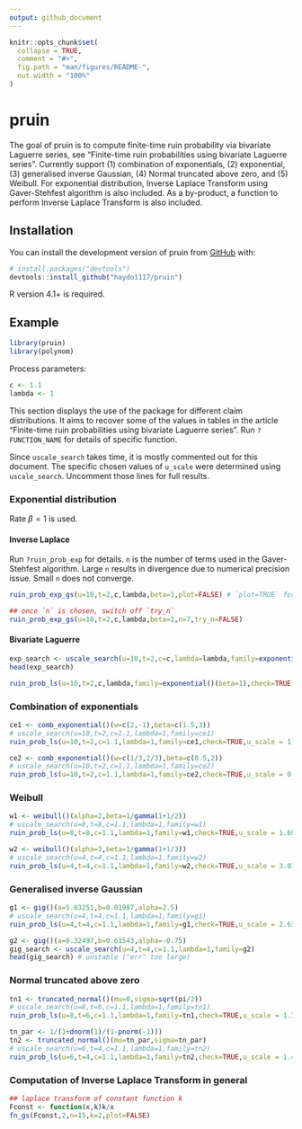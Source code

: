 ```yaml
---
output: github_document
---
```


<!-- README.md is generated from README.Rmd. Please edit that file -->

```r
knitr::opts_chunk$set(
  collapse = TRUE,
  comment = "#>",
  fig.path = "man/figures/README-",
  out.width = "100%"
)
```

# pruin

<!-- badges: start -->
<!-- badges: end -->

The goal of pruin is to compute finite-time ruin probability via bivariate Laguerre series, see 
"Finite-time ruin probabilities using bivariate Laguerre series". Currently support 
(1) combination of exponentials, 
(2) exponential, 
(3) generalised inverse Gaussian, 
(4) Normal truncated above zero, and 
(5) Weibull.
For exponential distribution, Inverse Laplace Transform using Gaver-Stehfest algorithm is also included. 
As a by-product,
a function to perform Inverse Laplace Transform is also included.

## Installation

You can install the development version of pruin from [GitHub](https://github.com/) with:

``` r
# install.packages("devtools")
devtools::install_github("haydo1117/pruin")
```

R version 4.1+ is required.


## Example

```r
library(pruin)
library(polynom)
```

Process parameters:
```r
c <- 1.1
lambda <- 1
```


This section displays the use of the package for different claim distributions. 
It aims to recover some of the values in tables in the article 
"Finite-time ruin probabilities using bivariate Laguerre series".
Run `?FUNCTION_NAME` for details of specific function.

Since `uscale_search` takes time, it is mostly commented out for this document. 
The specific chosen values of `u_scale` were determined using `uscale_search`.
Uncomment those lines for full results.

### Exponential distribution

Rate $\beta=1$ is used.

#### Inverse Laplace
Run `?ruin_prob_exp` for details. `n` is the number of terms used in the Gaver-Stehfest algorithm. 
Large `n` results in divergence due to numerical precision issue. Small `n` does not converge. 

```r
ruin_prob_exp_gs(u=10,t=2,c,lambda,beta=1,plot=FALSE) # `plot=TRUE` for a visualisation

## once `n` is chosen, switch off `try_n`
ruin_prob_exp_gs(u=10,t=2,c,lambda,beta=1,n=7,try_n=FALSE)
```

#### Bivariate Laguerre

```r
exp_search <- uscale_search(u=10,t=2,c=c,lambda=lambda,family=exponential()(beta=1)) #search for u_scale
head(exp_search)

ruin_prob_ls(u=10,t=2,c,lambda,family=exponential()(beta=1),check=TRUE,u_scale = 0.6) # once u_scale is chosen
```

### Combination of exponentials

```r
ce1 <- comb_exponential()(w=c(2,-1),beta=c(1.5,3))
# uscale_search(u=10,t=2,c=1.1,lambda=1,family=ce1)
ruin_prob_ls(u=10,t=2,c=1.1,lambda=1,family=ce1,check=TRUE,u_scale = 1.0715193)

ce2 <- comb_exponential()(w=c(1/3,2/3),beta=c(0.5,2))
# uscale_search(u=10,t=2,c=1.1,lambda=1,family=ce2)
ruin_prob_ls(u=10,t=2,c=1.1,lambda=1,family=ce2,check=TRUE,u_scale = 0.6250552)
```

### Weibull

```r
w1 <- weibull()(alpha=2,beta=1/gamma(1+1/2))
# uscale_search(u=8,t=8,c=1.1,lambda=1,family=w1)
ruin_prob_ls(u=8,t=8,c=1.1,lambda=1,family=w1,check=TRUE,u_scale = 1.6982437)

w2 <- weibull()(alpha=3,beta=1/gamma(1+1/3))
# uscale_search(u=4,t=4,c=1.1,lambda=1,family=w2)
ruin_prob_ls(u=4,t=4,c=1.1,lambda=1,family=w2,check=TRUE,u_scale = 3.0199517)
```

### Generalised inverse Gaussian

```r
g1 <- gig()(a=5.03251,b=0.01987,alpha=2.5)
# uscale_search(u=4,t=4,c=1.1,lambda=1,family=g1)
ruin_prob_ls(u=4,t=4,c=1.1,lambda=1,family=g1,check=TRUE,u_scale = 2.6302680)

g2 <- gig()(a=0.32497,b=0.61543,alpha=-0.75)
gig_search <- uscale_search(u=4,t=4,c=1.1,lambda=1,family=g2) 
head(gig_search) # unstable ("err" too large)
```

### Normal truncated above zero

```r
tn1 <- truncated_normal()(mu=0,sigma=sqrt(pi/2))
# uscale_search(u=8,t=6,c=1.1,lambda=1,family=tn1)
ruin_prob_ls(u=8,t=6,c=1.1,lambda=1,family=tn1,check=TRUE,u_scale = 1.1481536)

tn_par <- 1/(1+dnorm(1)/(1-pnorm(-1)))
tn2 <- truncated_normal()(mu=tn_par,sigma=tn_par)
# uscale_search(u=6,t=4,c=1.1,lambda=1,family=tn2)
ruin_prob_ls(u=6,t=4,c=1.1,lambda=1,family=tn2,check=TRUE,u_scale = 1.4791084)
```


### Computation of Inverse Laplace Transform in general

```r
## laplace transform of constant function k
Fconst <- function(x,k)k/x
fn_gs(Fconst,2,n=15,k=2,plot=FALSE)
```



